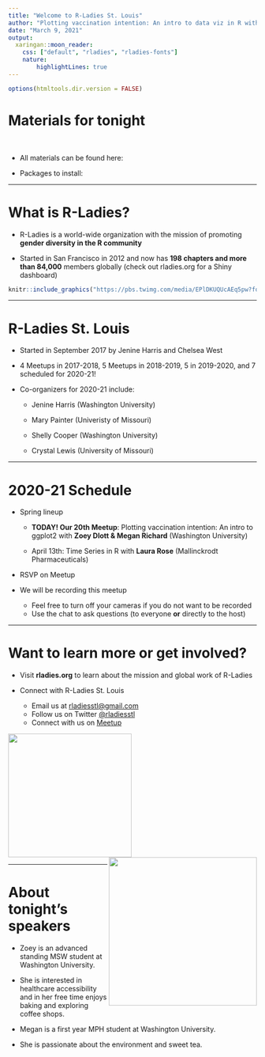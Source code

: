 ---
title: "Welcome to R-Ladies St. Louis"
author: "Plotting vaccination intention: An intro to data viz in R with ggplot2"
date: "March 9, 2021"
output:
  xaringan::moon_reader:
    css: ["default", "rladies", "rladies-fonts"]
    nature: 
        highlightLines: true
---

```{r setup, include=FALSE}
options(htmltools.dir.version = FALSE)
```

# Materials for tonight 

<br>

- All materials can be found here:

- Packages to install:


---

# What is R-Ladies?

- R-Ladies is a world-wide organization with the mission of promoting **gender diversity in the R community**  

- Started in San Francisco in 2012 and now has **198 chapters and more than 84,000** members globally (check out rladies.org for a Shiny dashboard)

```{r, echo=FALSE, fig.align="center", out.width='70%'}
knitr::include_graphics("https://pbs.twimg.com/media/EPlDKUQUcAEq5pw?format=jpg&name=small")

```

---

# R-Ladies St. Louis 

* Started in September 2017 by Jenine Harris and Chelsea West 

* 4 Meetups in 2017-2018, 5 Meetups in 2018-2019, 5 in 2019-2020, and 7 scheduled for 2020-21!

* Co-organizers for 2020-21 include:

  - Jenine Harris (Washington University)  
    
  - Mary Painter (Univeristy of Missouri)  
    
  - Shelly Cooper (Washington University)  
    
  - Crystal Lewis (University of Missouri)
  
---
  
# 2020-21 Schedule

* Spring lineup
    
    - **TODAY! Our 20th Meetup**: Plotting vaccination intention: An intro to ggplot2 with **Zoey Dlott & Megan Richard** (Washington University)  
    
    - April 13th: Time Series in R with **Laura Rose** (Mallinckrodt Pharmaceuticals)
    
* RSVP on Meetup

* We will be recording this meetup
  
    - Feel free to turn off your cameras if you do not want to be recorded
    - Use the chat to ask questions (to everyone **or** directly to the host)

---

# Want to learn more or get involved?

- Visit **rladies.org** to learn about the mission and global work of R-Ladies 

- Connect with R-Ladies St. Louis 
    + Email us at <a href = "mailto:rladiesstl@gmail.com">rladiesstl@gmail.com</a> 
    + Follow us on Twitter <a href="https://twitter.com/RLadiesSTL">@rladiesstl</a>
    + Connect with us on <a href="https://www.meetup.com/R-Ladies-St-Louis/">Meetup</a>
    
<img src = "https://github.com/rladies/starter-kit/blob/master/logo/R-LadiesGlobal_RBG_online_LogoOnly.png?raw=true" width = 250/><img src = "https://media.giphy.com/media/3o7abBphHJngINCHio/giphy.gif" width = "300" align = "right"/>

---

# About tonight's speakers

- Zoey is an advanced standing MSW student at Washington University.

- She is interested in healthcare accessibility and in her free time enjoys baking and exploring coffee shops. 

- Megan is a first year MPH student at Washington University.

- She is passionate about the environment and sweet tea.


